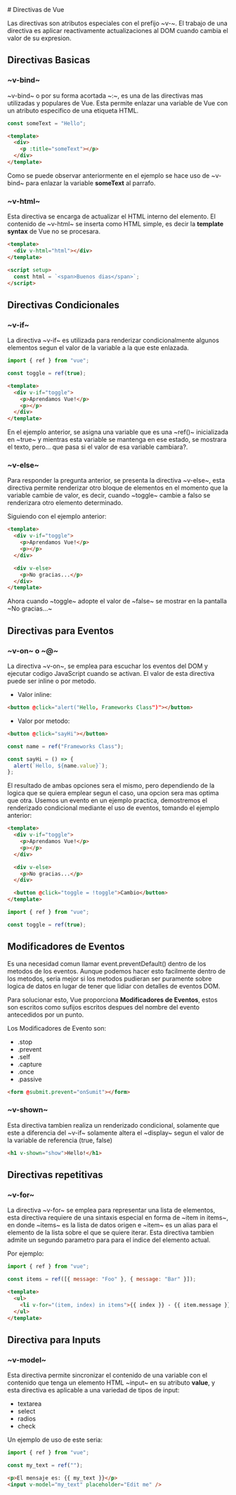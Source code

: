 
<PageView>
# Directivas de Vue

Las directivas son atributos especiales con el prefijo ~v-~. El trabajo de una directiva es aplicar reactivamente actualizaciones al DOM cuando cambia el valor de su expresion.

## Directivas Basicas

### ~v-bind~

~v-bind~ o por su forma acortada ~:~, es una de las directivas mas utilizadas y populares de Vue. Esta permite enlazar una variable de Vue con un atributo especifico de una etiqueta HTML.

```javascript
const someText = "Hello";
```

```html
<template>
  <div>
    <p :title="someText"></p>
  </div>
</template>
```

Como se puede observar anteriormente en el ejemplo se hace uso de ~v-bind~ para enlazar la variable **someText** al parrafo.

### ~v-html~

Esta directiva se encarga de actualizar el HTML interno del elemento. El contenido de ~v-html~ se inserta como HTML simple, es decir la **template syntax** de Vue no se procesara.

```html
<template>
  <div v-html="html"></div>
</template>

<script setup>
  const html = `<span>Buenos dias</span>`;
</script>
```

## Directivas Condicionales

### ~v-if~

La directiva ~v-if~ es utilizada para renderizar condicionalmente algunos elementos segun el valor de la variable a la que este enlazada.

```javascript
import { ref } from "vue";

const toggle = ref(true);
```

```html
<template>
  <div v-if="toggle">
    <p>Aprendamos Vue!</p>
    <p></p>
  </div>
</template>
```

En el ejemplo anterior, se asigna una variable que es una ~ref()~ inicializada en ~true~ y mientras esta variable se mantenga en ese estado, se mostrara el texto, pero... que pasa si el valor de esa variable cambiara?.

### ~v-else~

Para responder la pregunta anterior, se presenta la directiva ~v-else~, esta directiva permite renderizar otro bloque de elementos en el momento que la variable cambie de valor, es decir, cuando ~toggle~ cambie a falso se renderizara otro elemento determinado.

Siguiendo con el ejemplo anterior:

```html
<template>
  <div v-if="toggle">
    <p>Aprendamos Vue!</p>
    <p></p>
  </div>

  <div v-else>
    <p>No gracias...</p>
  </div>
</template>
```

Ahora cuando ~toggle~ adopte el valor de ~false~ se mostrar en la pantalla ~No gracias...~

## Directivas para Eventos

### ~v-on~ o ~@~

La directiva ~v-on~, se emplea para escuchar los eventos del DOM y ejecutar codigo JavaScript cuando se activan. El valor de esta directiva puede ser inline o por metodo.

- Valor inline:

```html
<button @click="alert("Hello, Frameworks Class")"></button>
```

- Valor por metodo:

```html
<button @click="sayHi"></button>
```

```javascript
const name = ref("Frameworks Class");

const sayHi = () => {
  alert(`Hello, ${name.value}`);
};
```

El resultado de ambas opciones sera el mismo, pero dependiendo de la logica que se quiera emplear segun el caso, una opcion sera mas optima que otra.
Usemos un evento en un ejemplo practica, demostremos el renderizado condicional mediante el uso de eventos, tomando el ejemplo anterior:

```html
<template>
  <div v-if="toggle">
    <p>Aprendamos Vue!</p>
    <p></p>
  </div>

  <div v-else>
    <p>No gracias...</p>
  </div>

  <button @click="toggle = !toggle">Cambio</button>
</template>
```

```javascript
import { ref } from "vue";

const toggle = ref(true);
```

<ExampleWrapper>
  <Vif />
</ExampleWrapper>

## Modificadores de Eventos

Es una necesidad comun llamar event.preventDefault() dentro de los metodos de los eventos. Aunque podemos hacer esto facilmente dentro de los metodos, seria mejor si los metodos pudieran ser puramente sobre logica de datos en lugar de tener que lidiar con detalles de eventos DOM.

Para solucionar esto, Vue proporciona **Modificadores de Eventos**, estos son escritos como sufijos escritos despues del nombre del evento antecedidos por un punto.

Los Modificadores de Evento son:

- .stop
- .prevent
- .self
- .capture
- .once
- .passive

```html
<form @submit.prevent="onSumit"></form>
```

### ~v-shown~

Esta directiva tambien realiza un renderizado condicional, solamente que este a diferencia del ~v-if~ solamente altera el ~display~ segun el valor de la variable de referencia (true, false)

```html
<h1 v-shown="show">Hello!</h1>
```

## Directivas repetitivas

### ~v-for~

La directiva ~v-for~ se emplea para representar una lista de elementos, esta directiva requiere de una sintaxis especial en forma de ~item in items~, en donde ~items~ es la lista de datos origen e ~item~ es un alias para el elemento de la lista sobre el que se quiere iterar. Esta directiva tambien admite un segundo parametro para para el indice del elemento actual.

Por ejemplo:

```javascript
import { ref } from "vue";

const items = ref([{ message: "Foo" }, { message: "Bar" }]);
```

```html
<template>
  <ul>
    <li v-for="(item, index) in items">{{ index }} - {{ item.message }}</li>
  </ul>
</template>
```

<ExampleWrapper>
  <Vfor />
</ExampleWrapper>

## Directiva para Inputs

### ~v-model~

Esta directiva permite sincronizar el contenido de una variable con el contenido que tenga un elemento HTML ~input~ en su atributo **value**, y esta directiva es aplicable a una variedad de tipos de input:

- textarea
- select
- radios
- check

Un ejemplo de uso de este seria:

```javascript
import { ref } from "vue";

const my_text = ref("");
```

```html
<p>El mensaje es: {{ my_text }}</p>
<input v-model="my_text" placeholder="Edit me" />
```

<ExampleWrapper>
  <Vmodel />
</ExampleWrapper>

</PageView>
